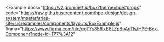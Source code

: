 
<Example
  docs="https://v2.grommet.io/box?theme=hpe#props"
  code="https://raw.githubusercontent.com/hpe-design/design-system/master/aries-site/src/examples/components/layouts/BoxExample.js"
  figma="https://www.figma.com/file/cgTYs856lxE8LZpBpAdf1v/HPE-Box-Component?node-id=177%3A12"
>
  <BoxExample />
</Example>

